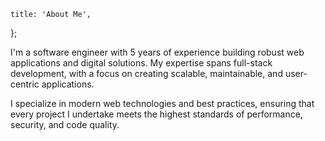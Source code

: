 	title: 'About Me',
};

I'm a software engineer with 5 years of experience building robust web applications
and digital solutions. My expertise spans full-stack development, with a focus on creating
scalable, maintainable, and user-centric applications.

I specialize in modern web technologies and best practices, ensuring that every project
I undertake meets the highest standards of performance, security, and code quality.
